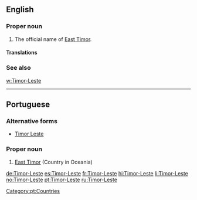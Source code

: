 ==English==

===Proper noun===
{{en-proper noun}}

# The official name of [[East Timor]].

====Translations====
{{trans-see|East Timor}}

===See also===
[[w:Timor-Leste]]

----

==Portuguese==

===Alternative forms===
* [[Timor Leste]]

===Proper noun===
{{pt-proper noun}}

# [[East Timor]] (Country in Oceania)

[[Category:pt:Countries]]

[[de:Timor-Leste]]
[[es:Timor-Leste]]
[[fr:Timor-Leste]]
[[hi:Timor-Leste]]
[[li:Timor-Leste]]
[[no:Timor-Leste]]
[[pt:Timor-Leste]]
[[ru:Timor-Leste]]